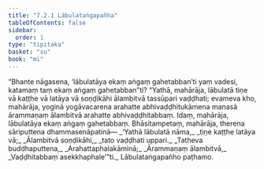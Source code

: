 ```yaml
---
title: "7.2.1 Lābulataṅgapañha"
tableOfContents: false
sidebar:
  order: 1
type: "tipitaka"
basket: "su"
book: "mi"
---
```



<DynamicBreadcrumb />

<Division number="235" book="mi" bookNo="28">

<Paragraph number="1707" book="mi">
“Bhante nāgasena, ‘lābulatāya ekaṃ aṅgaṃ gahetabban’ti yaṃ vadesi, katamaṃ taṃ ekaṃ aṅgaṃ gahetabban”ti? “Yathā, mahārāja, lābulatā tiṇe vā kaṭṭhe vā latāya vā soṇḍikāhi ālambitvā tassūpari vaḍḍhati; evameva kho, mahārāja, yoginā yogāvacarena arahatte abhivaḍḍhitukāmena manasā ārammaṇaṃ ālambitvā arahatte abhivaḍḍhitabbaṃ. Idaṃ, mahārāja, lābulatāya ekaṃ aṅgaṃ gahetabbaṃ. Bhāsitampetaṃ, mahārāja, therena sāriputtena dhammasenāpatinā—
</Paragraph>

<Paragraph number="1708" type="verses" book="mi">
_‘Yathā lābulatā nāma,_  
_tiṇe kaṭṭhe latāya vā;_  
_Ālambitvā soṇḍikāhi,_  
_tato vaḍḍhati uppari._  

</Paragraph>

<Paragraph number="1709" type="verses" book="mi">
_Tatheva buddhaputtena,_  
_Arahattaphalakāminā;_  
_Ārammaṇaṃ ālambitvā,_  
_Vaḍḍhitabbaṃ asekkhaphale’”ti._  


</Paragraph>
</Division>

<Paragraph number="1710" type="center" book="mi">
Lābulataṅgapañho paṭhamo.
</Paragraph>